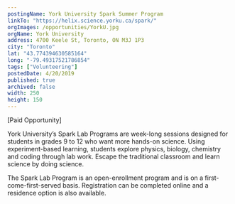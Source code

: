 ```yaml
---
postingName: York University Spark Summer Program
linkTo: "https://helix.science.yorku.ca/spark/"
orgImages: /opportunities/YorkU.jpg
orgName: York University
address: 4700 Keele St, Toronto, ON M3J 1P3
city: "Toronto"
lat: "43.774394630585164"
long: "-79.49317521786854"
tags: ["Volunteering"]
postedDate: 4/20/2019
published: true 
archived: false 
width: 250
height: 150
---
```

<div>
<p> [Paid Opportunity] </p>

<p> York University’s Spark Lab Programs are week-long sessions designed for students in grades 9 to 12 
who want more hands-on science. Using experiment-based learning, students explore physics, biology, 
chemistry and coding through lab work. Escape the traditional classroom and learn science by doing science. </p>

<p> The Spark Lab Program is an open-enrollment program and is on a first-come-first-served basis. 
Registration can be completed online and a residence option is also available. </p>

</div>